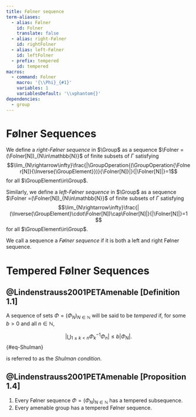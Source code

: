 ```yaml
---
title: Følner sequence
term-aliases:
  - alias: Følner
    id: Folner
    translate: false
  - alias: right-Følner
    id: rightFolner
  - alias: left-Følner
    id: leftFolner
  - prefix: tempered
    id: tempered
macros:
  - command: Folner
    macro: '{\\Phi}_{#1}'
    variables: 1
    variablesDefault: '\\vphantom{}'
dependencies:
  - group
---
```


# Følner Sequences

::: {#def-rightFolner}
We define a *right-Følner sequence* in $\Group$ as a sequence $\Folner =(\Folner[N])_{N\in\mathbb{N}}$ of finite subsets of $\Gamma$ satisfying $$\lim_{N\rightarrow\infty}\frac{|\GroupOperation{(\GroupOperation{\Folner[N]}{\Inverse{\GroupElement}})}{\Folner[N]}|}{|\Folner[N]|}=1$$for all $\GroupElement\in\Group$.
:::

::: {#def-leftFolner}
Similarly, we define a *left-Følner sequence* in $\Group$ as a sequence $\Folner =(\Folner[N])_{N\in\mathbb{N}}$ of finite subsets of $\Gamma$ satisfying $$\lim_{N\rightarrow\infty}\frac{|(\Inverse{\GroupElement}\cdot\Folner[N])\cap\Folner[N]|}{|\Folner[N]|}=1 $$for all $\GroupElement\in\Group$.
:::

::: {#def-Folner}
We call a sequence a *Følner sequence* if it is both a left and right Følner sequence.
:::

# Tempered Følner Sequences

::: {#def-tempered}
## @Lindenstrauss2001PETAmenable [Definition 1.1]

A sequence of sets $\Phi=(\Phi_N)_{N\in\mathbb{N}}$ will be said to be *tempered* if, for some $b>0$ and all $n\in\mathbb{N}$,

$$
\left|\bigcup_{1\leq k<n}\Phi_k^{-1}\Phi_n \right|\leq b|\Phi_N|.
$$ {#eq-Shulman}

is referred to as the *Shulman condition*.
:::

::: {#prp-temperedFolner}
## @Lindenstrauss2001PETAmenable [Proposition 1.4]

1. Every Følner sequence $\Phi=(\Phi_N)_{N\in\mathbb{N}}$ has a tempered subsequence.
2. Every amenable group has a tempered Følner sequence.
:::

